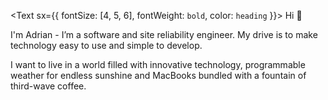 <Text sx={{ fontSize: [4, 5, 6], fontWeight: `bold`, color: `heading` }}>
  Hi 👋
</Text>

I'm Adrian - I’m a software and site reliability engineer. My drive is to make technology easy to use and simple to develop.

I want to live in a world filled with innovative technology, programmable weather for endless sunshine and MacBooks bundled with a fountain of third-wave coffee.

